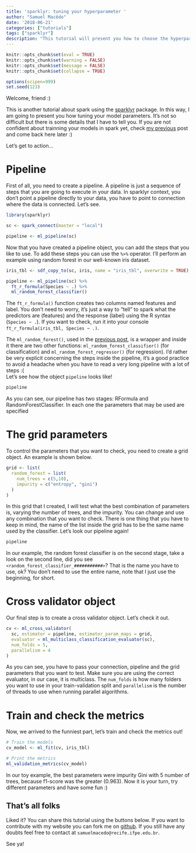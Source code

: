 ```yaml
---
title: 'sparklyr: tuning your hyperparameter '
author: "Samuel Macêdo"
date: '2018-06-21'
categories: ["tutorials"]
tags: ["sparklyr"]
description: "This tutorial will present you how to choose the hyperparameters to your model."
--- 
```


```r
knitr::opts_chunk$set(eval = TRUE)
knitr::opts_chunk$set(warning = FALSE)
knitr::opts_chunk$set(message = FALSE)
knitr::opts_chunk$set(collapse = TRUE)

options(scipen=999)
set.seed(123)
```

Welcome, friend :)

This is another tutorial about spark using the [sparklyr](https://spark.rstudio.com/) package. In this way, I am going to present you how tuning your model parameters. It's not so difficult but there is some details that I have to tell you. If you are not confident about trainning your models in spark yet, check [my previous](http://samuelmacedo.netlify.com/2018/05/sparklyr-supervised-learning/) post and come back here later :)

Let’s get to action… 

# Pipeline

First of all, you need to create a pipeline. A pipeline is just a sequence of steps that you are going to execute in your data. In sparklyr context, you don't point a pipeline directly to your data, you have to point to connection where the data is connected. Let's see.

```r
library(sparklyr)

sc <- spark_connect(master = "local")

pipeline <- ml_pipeline(sc)
```

Now that you have created a pipeline object, you can add the steps that you like to use. To add these steps you can use the `%>%` operator. I'll perform an example using random forest in our well-known iris dataset.  

```r
iris_tbl <- sdf_copy_to(sc, iris, name = "iris_tbl", overwrite = TRUE)

pipeline <- ml_pipeline(sc) %>%
  ft_r_formula(Species ~ .) %>%
  ml_random_forest_classifier()
```


The `ft_r_formula()` function creates two columns named features and label. You don't need to worry, it's just a way to "tell" to spark what the predictors are (features) and the response (label) using the R syntax (`Species ~ .`). If you want to check, run it into your console `ft_r_formula(iris_tbl, Species ~ .)`.

The `ml_random_forest()`, used in the [previous post](http://samuelmacedo.netlify.com/2018/05/sparklyr-supervised-learning/), is a wrapper and inside it there are two other functions: `ml_random_forest_classifier()` (for classification) and  `ml_random_forest_regressor()` (for regression). I'd rather be very explicit concerning the steps inside the pipeline, it's a good practice to avoid a headache when you have to read a very long pipeline with a lot of steps :(   
Let's see how the object `pipeline` looks like!

```r
pipeline
```

As you can see, our pipeline has two stages: RFormula and RandomForestClassifier. In each one the parameters that may be used are specified

# The grid parameters

To control the parameters that you want to check, you need to create a grid object. An example is shown below.

```r
grid <- list(
  random_forest = list(
    num_trees = c(5,10),
    impurity = c("entropy", "gini")
  )
)
```

In this grid that I created, I will test what the best combination of parameters is, varying the number of trees, and the impurity. You can change and use any combination that you want to check. There is one thing that you have to keep in mind, the name of the list inside the grid has to be the same name used by the classifier. Let's look our pipeline again!

```r
pipeline
```

In our example, the random forest classifier is on the second stage, take a look on the second line, did you see `<random_forest_classifier_###########>`? That is the name you have to use, ok? You don't need to use the entire name, note that I just use the beginning, for short. 

# Cross validator object

Our final step is to create a cross validator object. Let's check it out.

```r
cv <- ml_cross_validator(
  sc, estimator = pipeline, estimator_param_maps = grid,
  evaluator = ml_multiclass_classification_evaluator(sc),
  num_folds = 5,
  parallelism = 4
)
```

As you can see, you have to pass your connection, pipeline and the grid parameters that you want to test. Make sure you are using the correct evaluator, in our case, it is multiclass. The `num_folds` is how many folders you want to use in your train-validation split and `parallelism` is the number of threads to use when running parallel algorithms.

# Train and check the metrics

Now, we arrived to the funniest part, let's train and check the metrics out!

```r
# Train the models
cv_model <- ml_fit(cv, iris_tbl)

# Print the metrics
ml_validation_metrics(cv_model)
```

In our toy example, the best parameters were impurity Gini with 5 number of trees, because f1-score was the greater (0.963). Now it is your turn, try different parameters and have some fun :)


## That's all folks

Liked it? You can share this tutorial using the buttons below.
If you want to contribute with my website you can fork me on [github](https://github.com/samuelmacedo83/my_webpage).
If you still have any doubts feel free to contact at `samuelmacedo@recife.ifpe.edu.br`.

See ya!
